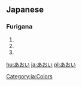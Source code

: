 ==Japanese==                           
===Furigana===
{{furigana|aoi}}
# {{japdef|青い|[[blue]], [[green]]}}
# {{japdef|蒼い|[[blue]], [[green]]}}
# {{japdef|葵|[[hollyhock]]}}

[[Category:ja:Colors]]

[[hu:あおい]]
[[ja:あおい]]
[[pl:あおい]]